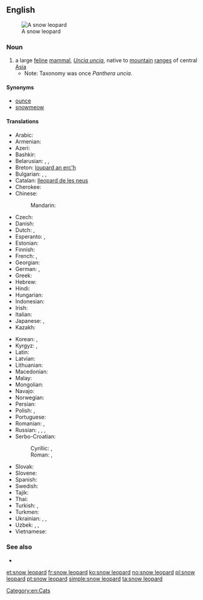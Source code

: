 ==English==
[[Image:Lightmatter snowleopard.jpg|thumb|A snow leopard]]

===Noun===
{{en-noun|head=[[snow]] [[leopard]]}}

# a large [[feline]] [[mammal]], ''[[Uncia uncia]]'', native to [[mountain]] [[range]]s of central [[Asia]]
#* Note: Taxonomy was once ''Panthera uncia''.

====Synonyms====
* [[ounce]]
* [[snowmeow]] {{qualifier|slang|chiefly Internet}}

====Translations====
{{trans-top|a large feline mammal, Uncia uncia}}
* Arabic: {{t-|ar|نمر الثلوج|m|tr=nimr al-ṯulūj|sc=Arab}}
* Armenian: {{t-|hy|ձյուն ընձառյուծ|tr=jyun ënjaṙyuç|sc=Armn}}
* Azeri: {{t-|az|qar bəbiri}}
* Bashkir: {{tø|ba|барыс|tr=barıs|sc=Cyrl}}
* Belarusian: {{t-|be|барс|m|tr=bars|sc=Cyrl}}, {{t-|be|снежны барс|m|tr=snéžny bars|sc=Cyrl}}, {{t-|be|снежны леапард|m|tr=snéžny leapárd|sc=Cyrl}}
* Breton: [[loupard an erc'h]]
* Bulgarian: {{t-|bg|барс|m|tr=bars|sc=Cyrl}}, {{t-|bg|снежен барс|m|tr=snéžen bars|sc=Cyrl}}, {{t-|bg|снежен леопард|m|tr=snéžen leopárd|sc=Cyrl}}
* Catalan: [[lleopard de les neus]] {{m}}
* Cherokee: {{t-|chr|ᎤᎾᏥ ᏢᏓᏥ|tr=unatsi tlvdatsi|sc=Cher}}
* Chinese:
*: Mandarin: {{t+|cmn|雪豹|tr=xuěbào|sc=Hani}}
* Czech: {{t-|cs|irbis|m}}
* Danish: {{t-|da|sneleopard}}
* Dutch: {{t+|nl|sneeuwpanter|m}}, {{t-|nl|sneeuwluipaard|m}}
* Esperanto: {{t-|eo|uncio}}, {{t-|eo|neĝleopardo}}
* Estonian: {{t-|et|lumeleopard}}
* Finnish: {{t+|fi|lumileopardi}}
* French: {{t+|fr|léopard des neiges|m}}, {{t+|fr|once|f}}
* Georgian: {{t-|ka|ირბისი|tr=irbisi}}
* German: {{t-|de|Schneeleopard|m}}, {{t-|de|Irbis|m}}
* Greek: {{t-|el|ίρβις|f|tr=írvis}}
* Hebrew: {{t-|he|נמר שלג מצוי|m}}
* Hindi: {{t-|hi|हिम तेन्दुआ|tr=him tēndu'ā|sc=Deva}}
* Hungarian: {{t-|hu|hópárduc}}
* Indonesian: {{t-|id|macan tutul salju}}
* Irish: {{t-|ga|liopard sneachta|m}}
* Italian: {{t-|it|leopardo delle nevi|m}}
* Japanese: {{t-|ja|ユキヒョウ|tr=yukihyō}}, {{t-|ja|雪豹|tr=ゆきひょう, yukihyō|sc=Jpan}}
* Kazakh: {{t|kk|барыс|tr=barıs|sc=Cyrl}}
{{trans-mid}}
* Korean: {{t-|ko|설표|tr=seolpyo|sc=Kore}}, {{t-|ko|눈표범|tr=nunpyobeom|sc=Kore}}
* Kyrgyz: {{t-|ky|барс|tr=bars|sc=Cyrl}}, {{t-|ky|илбирс|tr=ilbirs|sc=Cyrl}}
* Latin: {{t-|la|uncia|f}}
* Latvian: {{t-|lv|sniega leopards|m}}
* Lithuanian: {{t-|lt|irbis|m}}
* Macedonian: {{t-|mk|снежен леопард|m|tr=snéžen leopárd|sc=Cyrl}}
* Malay: {{t-|ms|harimau dahan salji}}
* Mongolian: {{t-|mn|ирвэс|tr=irves|sc=Cyrl}}
* Navajo: {{tø|nv|náshdóíłgaii łikizhígíí}}
* Norwegian: {{t+|no|snøleopard}}
* Persian: {{t-|fa|پلنگ برفی|tr=palang-e barfi|sc=fa-Arab}}
* Polish: {{t+|pl|pantera śnieżna|f}}, {{t-|pl|irbis|m}}
* Portuguese: {{t+|pt|leopardo-das-neves|m}}
* Romanian: {{t-|ro|irbis|m}}, {{t-|ro|leopardul zăpezilor|m}}
* Russian: {{t+|ru|ирбис|m|tr=írbis}}, {{t-|ru|снежный барс|m|tr=snéžnyj bars|sc=Cyrl}}, {{t-|ru|снежный леопард|m|tr=snéžnyj leopárd|sc=Cyrl}}, {{t+|ru|барс|m|tr=bars|sc=Cyrl}}
* Serbo-Croatian:
*: Cyrillic: {{t-|sh|снежни леопард|m}}, {{t-|sh|сњежни леопард|m}}
*: Roman: {{t-|sh|snežni leopard|m}}, {{t-|sh|snježni leopard|m}}
* Slovak: {{t-|sk|leopard snežný|m}}
* Slovene: {{t-|sl|snežni leopard|m}}
* Spanish: {{t-|es|leopardo de las nieves|m}}
* Swedish: {{t-|sv|snöleopard|c}}
* Tajik: {{t-|tg|паланги барфӣ|tr=palangi barfī|sc=Cyrl}}
* Thai: {{t+|th|เสือดาวหิมะ|tr=sĕua daao hìmá|sc=Thai}}
* Turkish: {{t-|tr|kar leoparı}}, {{t-|tr|kar parsı}}
* Turkmen: {{t+|tk|bars}}
* Ukrainian: {{t+|uk|барс|m|tr=bars|sc=Cyrl}}, {{t-|uk|сніжний барс|m|tr=snížnyj bars|sc=Cyrl}}, {{t-|uk|сніжний леопард|m|tr=snížnyj leopárd|sc=Cyrl}}
* Uzbek: {{t-|uz|bars}}, {{t-|uz|ilvirs}}, {{t-|uz|qoplon}}
* Vietnamese: {{t-|vi|báo tuyết}}
{{trans-bottom}}

===See also===
* {{pedialite}}

[[Category:en:Cats]]

[[et:snow leopard]]
[[fr:snow leopard]]
[[ko:snow leopard]]
[[no:snow leopard]]
[[pl:snow leopard]]
[[pt:snow leopard]]
[[simple:snow leopard]]
[[ta:snow leopard]]
